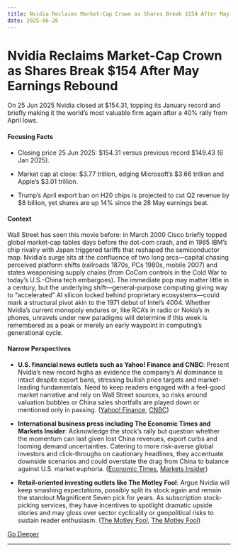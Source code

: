 ```yaml
---
title: Nvidia Reclaims Market-Cap Crown as Shares Break $154 After May Earnings Rebound
date: 2025-06-26
---
```


# Nvidia Reclaims Market-Cap Crown as Shares Break $154 After May Earnings Rebound

On 25 Jun 2025 Nvidia closed at $154.31, topping its January record and briefly making it the world’s most valuable firm again after a 40% rally from April lows.

#### Focusing Facts

- Closing price 25 Jun 2025: $154.31 versus previous record $149.43 (6 Jan 2025).

- Market cap at close: $3.77 trillion, edging Microsoft’s $3.66 trillion and Apple’s $3.01 trillion.

- Trump’s April export ban on H20 chips is projected to cut Q2 revenue by $8 billion, yet shares are up 14% since the 28 May earnings beat.

#### Context

Wall Street has seen this movie before: in March 2000 Cisco briefly topped global market-cap tables days before the dot-com crash, and in 1985 IBM’s chip rivalry with Japan triggered tariffs that reshaped the semiconductor map. Nvidia’s surge sits at the confluence of two long arcs—capital chasing perceived platform shifts (railroads 1870s, PCs 1980s, mobile 2007) and states weaponising supply chains (from CoCom controls in the Cold War to today’s U.S.–China tech embargoes). The immediate pop may matter little in a century, but the underlying shift—general-purpose computing giving way to “accelerated” AI silicon locked behind proprietary ecosystems—could mark a structural pivot akin to the 1971 debut of Intel’s 4004. Whether Nvidia’s current monopoly endures or, like RCA’s in radio or Nokia’s in phones, unravels under new paradigms will determine if this week is remembered as a peak or merely an early waypoint in computing’s generational cycle.

#### Narrow Perspectives

- **U.S. financial news outlets such as Yahoo! Finance and CNBC**: Present Nvidia’s new record highs as evidence the company’s AI dominance is intact despite export bans, stressing bullish price targets and market-leading fundamentals. Need to keep readers engaged with a feel-good market narrative and rely on Wall Street sources, so risks around valuation bubbles or China sales shortfalls are played down or mentioned only in passing. ([Yahoo! Finance](https://finance.yahoo.com/news/nvidia-stock-jumps-to-highest-levels-since-january-with-record-high-close-in-sight-183528480.html), [CNBC](https://www.cnbc.com/2025/06/25/nvidia-shares-head-for-record-close-wall-street-shrugs-off-china-.html))

- **International business press including The Economic Times and Markets Insider**: Acknowledge the stock’s rally but question whether the momentum can last given lost China revenues, export curbs and looming demand uncertainties. Catering to more risk-averse global investors and click-throughs on cautionary headlines, they accentuate downside scenarios and could overstate the drag from China to balance against U.S. market euphoria. ([Economic Times](https://economictimes.indiatimes.com/news/international/us/nvidia-stock-jumps-nearly-3-breaking-january-highcan-nvda-keep-climbing-after-micron-earnings-today/articleshow/122073941.cms), [Markets Insider](https://markets.businessinsider.com/news/stocks/nvidia-stock-biggest-market-cap-microsoft-jensen-huang-shareholder-meeting-2025-6))

- **Retail-oriented investing outlets like The Motley Fool**: Argue Nvidia will keep smashing expectations, possibly split its stock again and remain the standout Magnificent Seven pick for years. As subscription stock-picking services, they have incentives to spotlight dramatic upside stories and may gloss over sector cyclicality or geopolitical risks to sustain reader enthusiasm. ([The Motley Fool](https://www.fool.com/investing/2025/06/24/stock-split-watch-is-nvidia-next/), [The Motley Fool](https://www.fool.com/investing/2025/06/23/i-predict-this-magnificent-seven-stock-will-crush/))


[Go Deeper](https://www.perplexity.ai/search?q=Nvidia+Reclaims+Market-Cap+Crown+as+Shares+Break+%24154+After+May+Earnings+Rebound)

---

<a id='fhfa-orders-fannie-freddie-to-treat-cryptocurrency-as-mortgage-eligible-assets'></a>
